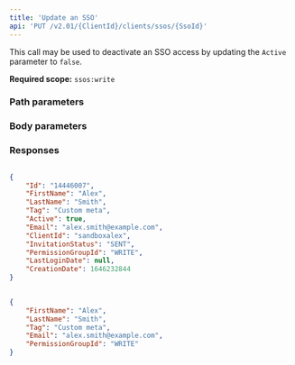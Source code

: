 ```yaml
---
title: 'Update an SSO'  
api: 'PUT /v2.01/{ClientId}/clients/ssos/{SsoId}'  
---
```


  

This call may be used to deactivate an SSO access by updating the `Active` parameter to `false`.  

**Required scope:** `ssos:write`

### Path parameters  

<SsoId />  

### Body parameters  

<FirstName3 />  

<LastName3 />  

<Tag3 />  

<PermissionGroupId />  

<Active3 />  

### Responses  

<AccordionGroup><Accordion title="200">  

<IdResponse />  

<FirstName3Response />  

<LastName3Response />  

<Tag2Response />  

<Active3Response />  

<Email3Response />  

<ClientIdResponse />  

<InvitationStatusResponse />  

<PermissionGroupIdResponse />  

<LastLoginDateResponse />  

<CreationDate2Response /></Accordion></AccordionGroup>  

<ResponseExample>  

```json 200  

{
    "Id": "14446007",
    "FirstName": "Alex",
    "LastName": "Smith",
    "Tag": "Custom meta",
    "Active": true,
    "Email": "alex.smith@example.com",
    "ClientId": "sandboxalex",
    "InvitationStatus": "SENT",
    "PermissionGroupId": "WRITE",
    "LastLoginDate": null,
    "CreationDate": 1646232844
}
  

 ```  

</ResponseExample>  

<RequestExample>  
  
```json REST  
{
    "FirstName": "Alex",
    "LastName": "Smith",
    "Tag": "Custom meta",
    "Email": "alex.smith@example.com",
    "PermissionGroupId": "WRITE"
}  
```  

  
</RequestExample>